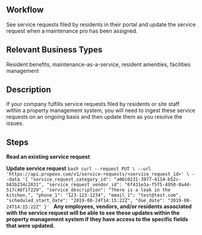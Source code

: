 ## Workflow

See service requests filed by residents in their portal and update the service request when a maintenance pro has been assigned.

## Relevant Business Types

Resident benefits, maintenance-as-a-service, resident amenities, facilities management

## Description

If your company fulfills service requests filed by residents or site staff within a property management system, you will need to ingest these service requests on an ongoing basis and then update them as you resolve the issues.

## Steps

**Read an existing service request**

**Update service request**
        <CodeBlock title="PUT /<service_request_id>">
                                                                        ```bash
        curl --request PUT \
        --url 'https://api.propexo.com/v1/service-requests/<service_request_id>' \
        --data '{
            "service_request_category_id": "a06c0231-3977-4114-b52c-b81b234c2831",
            "service_request_vendor_id": "6f431e3a-f5f5-4950-8a4d-517c46f1f229",
            "service_description": "There is a leak in the kitchen.",
            "phone_1": "123-123-1234",
            "email_1": "test@test.com",
            "scheduled_start_date": "2019-08-24T14:15:22Z",
            "due_date": "2019-08-24T14:15:22Z"
        }'
        ```
                </CodeBlock>
**Any employees, vendors, and/or residents associated with the service request will be able to see these updates within the property management system if they have access to the specific fields that were updated.**
```
